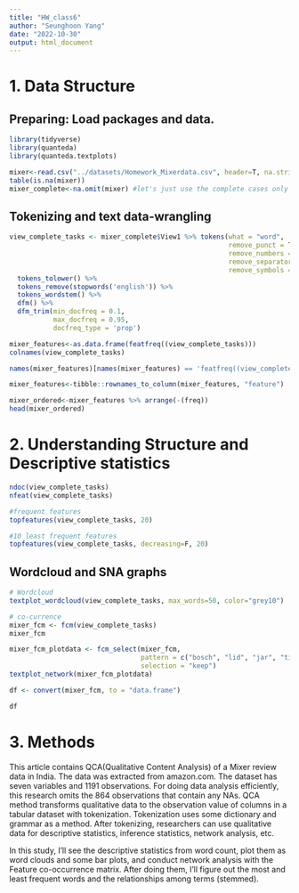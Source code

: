 ```yaml
---
title: "HW_class6"
author: "Seunghoon Yang"
date: "2022-10-30"
output: html_document
---
```


# 1. Data Structure

## Preparing: Load packages and data.

```r

library(tidyverse)
library(quanteda)
library(quanteda.textplots)

mixer<-read.csv("../datasets/Homework_Mixerdata.csv", header=T, na.strings=c("","NA")) #If blank, make it NA
table(is.na(mixer))
mixer_complete<-na.omit(mixer) #let's just use the complete cases only 

```

## Tokenizing and text data-wrangling

```r

view_complete_tasks <- mixer_complete$View1 %>% tokens(what = "word",
                                                       remove_punct = TRUE,
                                                       remove_numbers = TRUE,
                                                       remove_separators = TRUE,
                                                       remove_symbols = TRUE) %>% 
  tokens_tolower() %>% 
  tokens_remove(stopwords('english')) %>% 
  tokens_wordstem() %>% 
  dfm() %>% 
  dfm_trim(min_docfreq = 0.1,
           max_docfreq = 0.95,
           docfreq_type = 'prop')

mixer_features<-as.data.frame(featfreq((view_complete_tasks)))
colnames(view_complete_tasks)

names(mixer_features)[names(mixer_features) == 'featfreq((view_complete_tasks))'] <- 'freq'

mixer_features<-tibble::rownames_to_column(mixer_features, "feature")

mixer_ordered<-mixer_features %>% arrange(-(freq))
head(mixer_ordered)
```

# 2. Understanding Structure and Descriptive statistics

```r

ndoc(view_complete_tasks)
nfeat(view_complete_tasks)

#frequent features
topfeatures(view_complete_tasks, 20)

#10 least frequent features
topfeatures(view_complete_tasks, decreasing=F, 20)
```

## Wordcloud and SNA graphs

```r
# Wordcloud
textplot_wordcloud(view_complete_tasks, max_words=50, color="grey10")

# co-currence
mixer_fcm <- fcm(view_complete_tasks)
mixer_fcm

mixer_fcm_plotdata <- fcm_select(mixer_fcm,
                                 pattern = c("bosch", "lid", "jar", "time", "clean", "one", "get"),
                                 selection = "keep")
textplot_network(mixer_fcm_plotdata)

df <- convert(mixer_fcm, to = "data.frame")

df

```

# 3. Methods

This article contains QCA(Qualitative Content Analysis) of a Mixer review data in India. The data was extracted from amazon.com. The dataset has seven variables and 1191 observations. For doing data analysis efficiently, this research omits the 864 observations that contain any NAs. QCA method transforms qualitative data to the observation value of columns in a tabular dataset with tokenization. Tokenization uses some dictionary and grammar as a method. After tokenizing, researchers can use qualitative data for descriptive statistics, inference statistics, network analysis, etc. 

In this study, I'll see the descriptive statistics from word count, plot them as word clouds and some bar plots, and conduct network analysis with the Feature co-occurrence matrix. After doing them, I'll figure out the most and least frequent words and the relationships among terms (stemmed).
